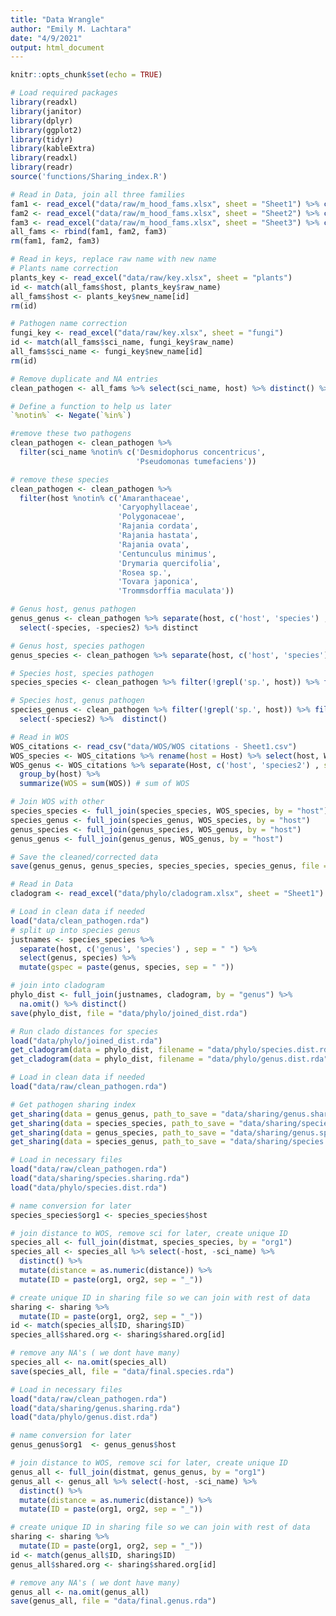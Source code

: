 ```yaml
---
title: "Data Wrangle"
author: "Emily M. Lachtara"
date: "4/9/2021"
output: html_document
---
```


```r
knitr::opts_chunk$set(echo = TRUE)

# Load required packages
library(readxl)
library(janitor)
library(dplyr)
library(ggplot2)
library(tidyr)
library(kableExtra)
library(readxl)
library(readr)
source('functions/Sharing_index.R')
```

```r
# Read in Data, join all three families
fam1 <- read_excel("data/raw/m_hood_fams.xlsx", sheet = "Sheet1") %>% clean_names() 
fam2 <- read_excel("data/raw/m_hood_fams.xlsx", sheet = "Sheet2") %>% clean_names()
fam3 <- read_excel("data/raw/m_hood_fams.xlsx", sheet = "Sheet3") %>% clean_names() 
all_fams <- rbind(fam1, fam2, fam3)
rm(fam1, fam2, fam3)
```


```r
# Read in keys, replace raw name with new name
# Plants name correction
plants_key <- read_excel("data/raw/key.xlsx", sheet = "plants")
id <- match(all_fams$host, plants_key$raw_name)
all_fams$host <- plants_key$new_name[id]
rm(id)

# Pathogen name correction
fungi_key <- read_excel("data/raw/key.xlsx", sheet = "fungi")
id <- match(all_fams$sci_name, fungi_key$raw_name)
all_fams$sci_name <- fungi_key$new_name[id]
rm(id)

# Remove duplicate and NA entries
clean_pathogen <- all_fams %>% select(sci_name, host) %>% distinct() %>% na.omit()
```

```r
# Define a function to help us later
`%notin%` <- Negate(`%in%`)

#remove these two pathogens
clean_pathogen <- clean_pathogen %>% 
  filter(sci_name %notin% c('Desmidophorus concentricus', 
                            'Pseudomonas tumefaciens'))

# remove these species
clean_pathogen <- clean_pathogen %>% 
  filter(host %notin% c('Amaranthaceae', 
                        'Caryophyllaceae',
                        'Polygonaceae',
                        'Rajania cordata',
                        'Rajania hastata',
                        'Rajania ovata',
                        'Centunculus minimus',
                        'Drymaria quercifolia',
                        'Rosea sp.',
                        'Tovara japonica',
                        'Trommsdorffia maculata'))
```

```r
# Genus host, genus pathogen
genus_genus <- clean_pathogen %>% separate(host, c('host', 'species') , sep = " ") %>% separate(sci_name, c('sci_name', 'species2') , sep = " ") %>%
  select(-species, -species2) %>% distinct

# Genus host, species pathogen
genus_species <- clean_pathogen %>% separate(host, c('host', 'species') , sep = " ") %>% filter(!grepl('sp.', sci_name)) %>% select(-species) %>% distinct()

# Species host, species pathogen
species_species <- clean_pathogen %>% filter(!grepl('sp.', host)) %>% filter(!grepl('sp.', sci_name))%>% distinct()

# Species host, genus pathogen
species_genus <- clean_pathogen %>% filter(!grepl('sp.', host)) %>% filter(!grepl('sp.', sci_name)) %>% separate(sci_name, c('sci_name', 'species2') , sep = " ") %>%
  select(-species2) %>%  distinct()
```

```r
# Read in WOS
WOS_citations <- read_csv("data/WOS/WOS citations - Sheet1.csv")
WOS_species <- WOS_citations %>% rename(host = Host) %>% select(host, WOS)
WOS_genus <- WOS_citations %>% separate(Host, c('host', 'species2') , sep = " ") %>% 
  group_by(host) %>% 
  summarize(WOS = sum(WOS)) # sum of WOS

# Join WOS with other
species_species <- full_join(species_species, WOS_species, by = "host")
species_genus <- full_join(species_genus, WOS_species, by = "host")
genus_species <- full_join(genus_species, WOS_genus, by = "host")
genus_genus <- full_join(genus_genus, WOS_genus, by = "host")

# Save the cleaned/corrected data
save(genus_genus, genus_species, species_species, species_genus, file = "data/raw/clean_pathogen.rda")

```

```r
# Read in Data
cladogram <- read_excel("data/phylo/cladogram.xlsx", sheet = "Sheet1") %>% clean_names() %>% select(-notes) %>% na.omit()

# Load in clean data if needed
load("data/clean_pathogen.rda")
# split up into species genus
justnames <- species_species %>% 
  separate(host, c('genus', 'species') , sep = " ") %>%
  select(genus, species) %>%
  mutate(gspec = paste(genus, species, sep = " "))

# join into cladogram
phylo_dist <- full_join(justnames, cladogram, by = "genus") %>% 
  na.omit() %>% distinct()
save(phylo_dist, file = "data/phylo/joined_dist.rda")

# Run clado distances for species
load("data/phylo/joined_dist.rda")
get_cladogram(data = phylo_dist, filename = "data/phylo/species.dist.rda", type = "gpsec")
get_cladogram(data = phylo_dist, filename = "data/phylo/genus.dist.rda", type = "genus")
```

```r
# Load in clean data if needed
load("data/raw/clean_pathogen.rda")

# Get pathogen sharing index
get_sharing(data = genus_genus, path_to_save = "data/sharing/genus.sharing.rda")
get_sharing(data = species_species, path_to_save = "data/sharing/species.sharing.rda")
get_sharing(data = genus_species, path_to_save = "data/sharing/genus.sp.sharing.rda")
get_sharing(data = species_genus, path_to_save = "data/sharing/species.gen.sharing.rda")
```

```r
# Load in necessary files
load("data/raw/clean_pathogen.rda")
load("data/sharing/species.sharing.rda")
load("data/phylo/species.dist.rda")

# name conversion for later
species_species$org1 <- species_species$host

# join distance to WOS, remove sci for later, create unique ID
species_all <- full_join(distmat, species_species, by = "org1")
species_all <- species_all %>% select(-host, -sci_name) %>%
  distinct() %>%
  mutate(distance = as.numeric(distance)) %>%
  mutate(ID = paste(org1, org2, sep = "_"))

# create unique ID in sharing file so we can join with rest of data
sharing <- sharing %>%
  mutate(ID = paste(org1, org2, sep = "_"))
id <- match(species_all$ID, sharing$ID)
species_all$shared.org <- sharing$shared.org[id]

# remove any NA's ( we dont have many)
species_all <- na.omit(species_all)
save(species_all, file = "data/final.species.rda")
```

```r
# Load in necessary files
load("data/raw/clean_pathogen.rda")
load("data/sharing/genus.sharing.rda")
load("data/phylo/genus.dist.rda")

# name conversion for later
genus_genus$org1  <- genus_genus$host

# join distance to WOS, remove sci for later, create unique ID
genus_all <- full_join(distmat, genus_genus, by = "org1")
genus_all <- genus_all %>% select(-host, -sci_name) %>%
  distinct() %>%
  mutate(distance = as.numeric(distance)) %>%
  mutate(ID = paste(org1, org2, sep = "_"))

# create unique ID in sharing file so we can join with rest of data
sharing <- sharing %>%
  mutate(ID = paste(org1, org2, sep = "_"))
id <- match(genus_all$ID, sharing$ID)
genus_all$shared.org <- sharing$shared.org[id]

# remove any NA's ( we dont have many)
genus_all <- na.omit(genus_all)
save(genus_all, file = "data/final.genus.rda")
```


